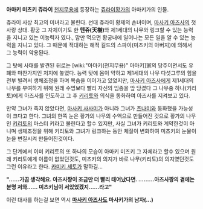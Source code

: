 '''아마키 미츠키 쥬라이'''
[[천지무용]]에 등장하는 [[쥬라이]]황가의 아마키가의 인물.

쥬라이 사상 최고의 미녀라고 불린다. 선대 쥬라이 황제의 손녀이며, [[마사키 아즈사]]의 첫사랑 상대. 황궁 그 자체이기도 한 '''텐쥬(天樹)'''와 제1세대의 나무와 링크할 수 있는 능력을 지니고 있는 이능력자 였다., 맘만 먹으면 황궁내에 일어나는 모든 일을 알 수 있는 능력을 지니고 있다. 그 때문에 적대하는 해적 길드의 스파이(미츠키의 아버지)에 의해서 그 능력이 악용된다.

그 탓에 사태를 발견된 뒤로는 [wiki:"아마키(천지무용)" 아마키]家의 당주이면서도 유폐와 마찬가지인 처지에 놓였다. 능력 탓에 몸이 약하고 제1세대의 나무 다섯그루의 힘을 전부 빌려서 생체조정을 하며 목숨을 이어가고 있었지만, [[마사키 아즈사]]에게 제1세대의 나무를 부여하기 위해 원래 수명보다 빨리 자신의 임종을 앞 당겼다 그 나무중 하나(키리토)에게 아즈사를 인도하고 그 후 [[키리토]]와 의식을 동화하여 아즈사를 지켜보고 있다.

만약 그녀가 죽지 않았다면, [[마사키 사사미]]가 아니라 그녀가 [[츠나미]]와 동화했을 가능성이 크다고 한다. 그녀의 한쪽 눈은 황가의 나무의 수액으로 만들어진 것으로 황가의 나무인 [[키리토]]의 마스터 키라고 불린다고 할수 있지만, 사실 그녀가 키리토와 계약한것이 아니며 생체조정을 위해 키리토와 그녀가 링크하는 동안 체질이 변화하여 미츠키의 눈물이 눈을 변질시켜 만들어진것이다.

그 단계에서 이미 키리토의 또 하나의 모습이 아마키 미즈키 그 자체라고 할수 있으며 원래 키리토에게 이름이 없었던것도, 미츠키의 의지가 바로 나무(키리토)의 의지였던것도 그런 이유라고 한다. [[카미키 세토]]가 말하길…

'''"……가끔 생각해요. 아즈사짱이 조금만 더 빨리 태어났다면. ………아즈사짱의 곁에는 분명 저와…… 미츠키님이 서있었겠지……라고"'''

이런 대사를 하는걸 보면 역시 '''[[마사키 아즈사]]도 마사키가의 남자(…)'''
